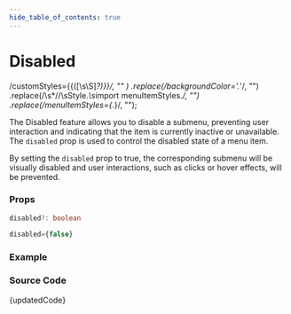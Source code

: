 ```yaml
---
hide_table_of_contents: true
---
```



# Disabled

  /customStyles=\{\{([\s\S]*?)\}\}/,
  ""
)
  .replace(/backgroundColor='.*'/, "")
  .replace(/\s*\/\/\sStyle.*\s*import menuItemStyles.*/, "")
  .replace(/menuItemStyles={.*}/, "");

The Disabled feature allows you to disable a submenu, preventing user interaction and indicating that the item is currently inactive or unavailable. The `disabled` prop is used to control the disabled state of a menu item.

By setting the `disabled` prop to true, the corresponding submenu will be visually disabled and user interactions, such as clicks or hover effects, will be prevented.

### Props

```ts noCopy
disabled?: boolean
```

```ts noCopy title='Default Value'
disabled={false}
```

### Example

<BrowserWindow url="/vertical-menu/submenu/disabled">
  <Provider>
    <Disabled />
  </Provider>
</BrowserWindow>

### Source Code

<TsToJsCodeSnippet>{updatedCode}</TsToJsCodeSnippet>
